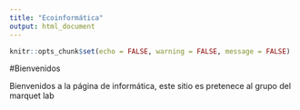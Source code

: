 ```yaml
---
title: "Ecoinformática"
output: html_document
---
```


```r
knitr::opts_chunk$set(echo = FALSE, warning = FALSE, message = FALSE)
```

#Bienvenidos

Bienvenidos a la página de informática, este sitio es pretenece al grupo del marquet lab